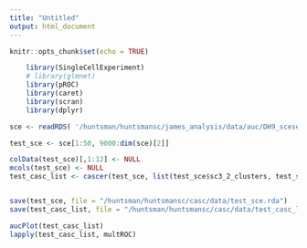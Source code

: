 ```yaml
---
title: "Untitled"
output: html_document
---
```


```r
knitr::opts_chunk$set(echo = TRUE)
```

```r
    library(SingleCellExperiment)
    # library(glmnet)
    library(pROC)
    library(caret)
    library(scran)
    library(dplyr)
```

```r

sce <- readRDS( '/huntsman/huntsmansc/james_analysis/data/auc/DH9_sceset_qc.rds')

test_sce <- sce[1:50, 9000:dim(sce)[2]]

colData(test_sce)[,1:12] <- NULL
mcols(test_sce) <- NULL
test_casc_list <- cascer(test_sce, list(test_sce$sc3_2_clusters, test_sce$sc3_3_clusters, test_sce$sc3_4_clusters))


save(test_sce, file = "/huntsman/huntsmansc/casc/data/test_sce.rda")
save(test_casc_list, file = "/huntsman/huntsmansc/casc/data/test_casc_list.rda")

aucPlot(test_casc_list)
lapply(test_casc_list, multROC)

```



